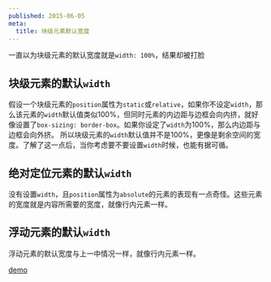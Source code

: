 ```yaml
---
published: 2015-06-05
meta:
  title: 块级元素默认宽度
---
```



一直以为块级元素的默认宽度就是`width: 100%`，结果却被打脸

## 块级元素的默认`width`

假设一个块级元素的`position`属性为`static`或`relative`，如果你不设定`width`，那么该元素的`width`默认值类似100%，但同时元素的内边距与边框会向内挤，就好像设置了`box-sizing: border-box`。如果你设定了`width`为100%，那么内边距与边框会向外挤。
所以块级元素的`width`默认值并不是100%，更像是剩余空间的宽度。了解了这一点后，当你考虑要不要设置`width`时候，也能有据可循。


## 绝对定位元素的默认`width`

没有设置`width`，且`position`属性为`absolute`的元素的表现有一点奇怪。这些元素的宽度就是内容所需要的宽度，就像行内元素一样。

## 浮动元素的默认`width`

浮动元素的默认宽度与上一中情况一样，就像行内元素一样。

[demo](http://jsfiddle.net/lukas_li/00uvt70y/)


